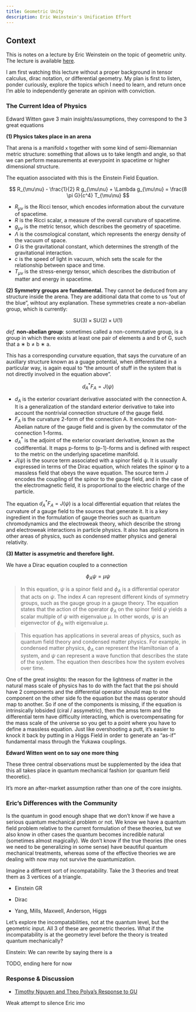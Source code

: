 ```yaml
---
title: Geometric Unity
description: Eric Weinstein's Unification Effort
---
```


## Context

This is notes on a lecture by Eric Weinstein on the topic of geometric unity. The lecture is available [here](https://www.youtube.com/watch?v=QZQZQZQZQZQ).

I am first watching this lecture without a proper background in tensor calculus, dirac notation, or differential geometry. My plan is first to listen, ponder curiously, explore the topics which I need to learn, and return once I'm able to independently generate an opinion with conviction.

### The Current Idea of Physics

Edward Witten gave 3 main insights/assumptions, they correspond to the 3 great equations

**(1) Physics takes place in an arena**

That arena is a manifold `x` together with some kind of semi-Riemannian metric structure: something that allows us to take length and angle, so that we can perform measurements at everypoint in spacetime or higher dimensional structure.

The equation associated with this is the Einstein Field Equation.

$$ R_{\mu\nu} - \frac{1}{2} R g_{\mu\nu} + \Lambda g_{\mu\nu} = \frac{8 \pi G}{c^4} T_{\mu\nu} $$

- $R_{\mu\nu}$ is the Ricci tensor, which encodes information about the curvature of spacetime.
- $R$ is the Ricci scalar, a measure of the overall curvature of spacetime.
- $g_{\mu\nu}$ is the metric tensor, which describes the geometry of spacetime.
- $\Lambda$ is the cosmological constant, which represents the energy density of the vacuum of space.
- $G$ is the gravitational constant, which determines the strength of the gravitational interaction.
- $c$ is the speed of light in vacuum, which sets the scale for the relationship between space and time.
- $T_{\mu\nu}$ is the stress-energy tensor, which describes the distribution of matter and energy in spacetime.

**(2) Symmetry groups are fundamental.**
They cannot be deduced from any structure inside the arena. They are additional data that come to us "out of the blue", wihtout any explanation. These symmetries create a non-abelian group, which is currently:

$$\mathrm{SU}(3) \times \mathrm{SU}(2) \times \mathrm{U}(1)$$

*def.* **non-abelian group**: sometimes called a non-commutative group, is a group in which there exists at least one pair of elements a and b of G, such that a ∗ b ≠ b ∗ a.

This has a corresponding curvature equation, that says the curvature of an auxillary structure known as a guage potential, when differentiated in a particular way, is again equal to "the amount of stuff in the system that is not directly involved in the equation above".

$$d^*_A F_A = J(\psi)$$

- $d_A$ is the exterior covariant derivative associated with the connection A. It is a generalization of the standard exterior derivative to take into account the nontrivial connection structure of the gauge field.
- $F_A$ is the curvature 2-form of the connection A. It encodes the non-Abelian nature of the gauge field and is given by the commutator of the connection 1-forms.
- $d_A^*$ is the adjoint of the exterior covariant derivative, known as the codifferential. It maps p-forms to (p-1)-forms and is defined with respect to the metric on the underlying spacetime manifold.
- $J(\psi)$ is the source term associated with a spinor field ψ. It is usually expressed in terms of the Dirac equation, which relates the spinor ψ to a massless field that obeys the wave equation. The source term J encodes the coupling of the spinor to the gauge field, and in the case of the electromagnetic field, it is proportional to the electric charge of the particle.

The equation $d_A^* F_A = J(\psi)$ is a local differential equation that relates the curvature of a gauge field to the sources that generate it. It is a key ingredient in the formulation of gauge theories such as quantum chromodynamics and the electroweak theory, which describe the strong and electroweak interactions in particle physics. It also has applications in other areas of physics, such as condensed matter physics and general relativity.

**(3) Matter is assymetric and therefore light.**

We have a Dirac equation coupled to a connection

$$ \phi_A \psi = \mu \psi $$

> In this equation, $\psi$ is a spinor field and $\phi_A$ is a differential operator that acts on $\psi$. The index $A$ can represent different kinds of symmetry groups, such as the gauge group in a gauge theory. The equation states that the action of the operator $\phi_A$ on the spinor field $\psi$ yields a scalar multiple of $\psi$ with eigenvalue $\mu$. In other words, $\psi$ is an eigenvector of $\phi_A$ with eigenvalue $\mu$.

> This equation has applications in several areas of physics, such as quantum field theory and condensed matter physics. For example, in condensed matter physics, $\phi_A$ can represent the Hamiltonian of a system, and $\psi$ can represent a wave function that describes the state of the system. The equation then describes how the system evolves over time.

One of the great insights: the reason for the lightness of matter in the natural mass scale of physics has to do with the fact that the psi should have 2 components and the differential operator should map to one component on the other side fo the equation but the mass operator should map to another. So if one of the components is missing, if the equation is intrinsically lobsided (ciral / assymetric), then the amss term and the differential term have difficulty interacting, which is overcompensating for the mass scale of the universe so you get to a point where you have to define a massless equation. Just like overshooting a putt, it's easier to knock it back by putting in a Higgs Field in order to generate an "as-if" fundamental mass through the Yukawa couplings.

**Edward Witten went on to say one more thing**

These three central observations must be supplemented by the idea that this all takes place in quantum mechanical fashion (or quantum field theoretic). 

It's more an after-market assumption rather than one of the core insights.

### Eric's Differences with the Community

Is the quantum in good enough shape that we don't know if we have a serious quantum mechanical problem or not. We know we have a quantum field problem relative to the current formulation of these theories, but we also know in other cases the quantum becomes incredible natural (sometimes almost magically). We don't know if the true theories (the ones we need to be generalizing in some sense) have beautiful quantum mechanical treatments, whereas some of the effective theories we are dealing with now may not survive the quantumization.

Imagine a different sort of incompatability. Take the 3 theories and treat them as 3 vertices of a triangle.

- Einstein GR

- Dirac

- Yang, Mills, Maxwell, Anderson, Higgs

Let's explore the incompatabilities, not at the quantum level, but the geometric input. All 3 of these are geometric theories. What if the incompatability is at the geometry level before the theory is treated quantum mechanically? 

Einstein: We can rewrite by saying there is a 

TODO, ending here for now

### Response & Discussion

- [Timothy Nguyen and Theo Polya's Response to GU](https://timothynguyen.files.wordpress.com/2021/02/geometric_unity.pdf)

Weak attempt to silence Eric imo